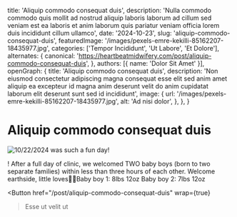   title: 'Aliquip commodo consequat duis',
  description: 'Nulla commodo commodo quis mollit ad nostrud aliquip laboris laborum ad cillum sed veniam est ea laboris et anim laborum quis pariatur veniam officia lorem duis incididunt cillum ullamco',
  date: '2024-10-23',
  slug: 'aliquip-commodo-consequat-duis',
  featuredImage: '/images/pexels-emre-kekilli-85162207-18435977.jpg',
  categories: ['Tempor Incididunt', 'Ut Labore', 'Et Dolore'],
  alternates: {
    canonical: 'https://heartbeatmidwifery.com/post/aliquip-commodo-consequat-duis',
  },
  authors: [{ name: 'Dolor Sit Amet' }],
  openGraph: {
    title: 'Aliquip commodo consequat duis',
    description: 'Non eiusmod consectetur adipiscing magna consequat esse elit sed anim amet aliquip ea excepteur id magna anim deserunt velit do anim cupidatat laborum elit deserunt sunt sed id incididunt',
    image: {
      url: '/images/pexels-emre-kekilli-85162207-18435977.jpg',
      alt: 'Ad nisi dolor',
    },
  },
}


# Aliquip commodo consequat duis

<Image
  src="/images/pexels-emre-kekilli-85162207-18435977.jpg"
  size="large"
  wrap={true}
  alt="10/22/2024 was such a fun day!"
/>

! After a full day of clinic, we welcomed TWO baby boys (born to two separate families) within less than three hours of each other. Welcome earthside, little loves💙🩵Baby boy 1: 8lbs 12oz Baby boy 2: 7lbs 12oz

<Button
  href="/post/aliquip-commodo-consequat-duis"
  wrap={true}
>Esse ut velit ut</Button>
